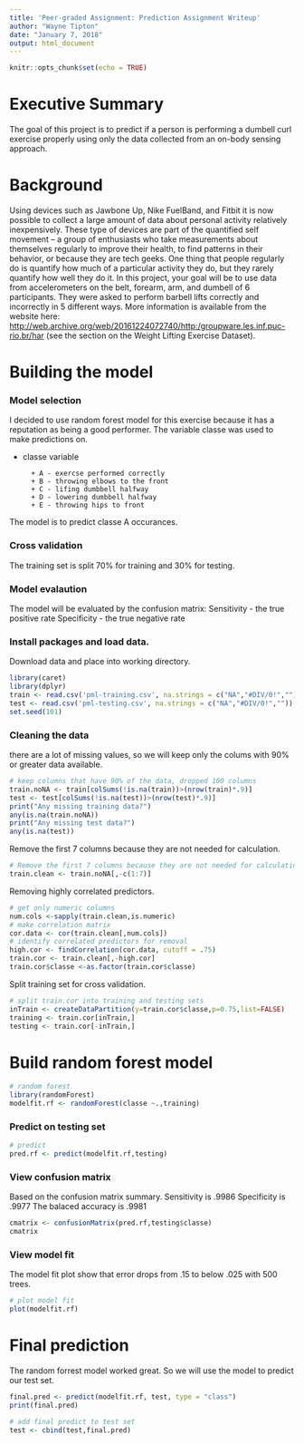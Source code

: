 ---
title: 'Peer-graded Assignment: Prediction Assignment Writeup'
author: "Wayne Tipton"
date: "January 7, 2018"
output: html_document
---

```{r setup, include=FALSE}
knitr::opts_chunk$set(echo = TRUE)
```
# Executive Summary
The goal of this project is to predict if a person is performing a dumbell curl exercise properly using only the data collected from an on-body sensing approach.

# Background
Using devices such as Jawbone Up, Nike FuelBand, and Fitbit it is now possible to collect a large amount of data about personal activity relatively inexpensively. These type of devices are part of the quantified self movement – a group of enthusiasts who take measurements about themselves regularly to improve their health, to find patterns in their behavior, or because they are tech geeks. One thing that people regularly do is quantify how much of a particular activity they do, but they rarely quantify how well they do it. In this project, your goal will be to use data from accelerometers on the belt, forearm, arm, and dumbell of 6 participants. They were asked to perform barbell lifts correctly and incorrectly in 5 different ways. More information is available from the website here: <http://web.archive.org/web/20161224072740/http:/groupware.les.inf.puc-rio.br/har> (see the section on the Weight Lifting Exercise Dataset).

# Building the model
### Model selection
I decided to use random forest model for this exercise because it has a reputation as being a good performer.  The variable classe was used to make predictions on.  

* classe variable
        
        + A - exercse performed correctly
        + B - throwing elbows to the front
        + C - lifing dumbbell halfway
        + D - lowering dumbbell halfway
        + E - throwing hips to front
        
The model is to predict classe A occurances.

### Cross validation
The training set is split 70% for training and 30% for testing.

### Model evalaution
The model will be evaluated by the confusion matrix:
Sensitivity - the true positive rate
Specificity - the true negative rate

### Install packages and load data.
Download data and place into working directory.

```{r, echo=TRUE, message=FALSE, warning=FALSE}
library(caret)
library(dplyr)
train <- read.csv('pml-training.csv', na.strings = c("NA","#DIV/0!",""))
test <- read.csv('pml-testing.csv', na.strings = c("NA","#DIV/0!",""))
set.seed(101)
```
### Cleaning the data
there are a lot of missing values, so we will keep only the colums with 90% or greater data available.

```{r}
# keep columns that have 90% of the data, dropped 100 columns
train.noNA <- train[colSums(!is.na(train))>(nrow(train)*.9)]
test <- test[colSums(!is.na(test))>(nrow(test)*.9)]
print("Any missing training data?")
any(is.na(train.noNA))
print("Any missing test data?")
any(is.na(test))
```

Remove the first 7 columns because they are not needed for calculation.

```{r, echo=TRUE, message=FALSE, warning=FALSE}
# Remove the first 7 columns because they are not needed for calculation
train.clean <- train.noNA[,-c(1:7)]

```

Removing highly correlated predictors.

```{r}
# get only numeric columns
num.cols <-sapply(train.clean,is.numeric)
# make correlation matrix
cor.data <- cor(train.clean[,num.cols])
# identify correlated predictors for removal
high.cor <- findCorrelation(cor.data, cutoff = .75)
train.cor <- train.clean[,-high.cor]
train.cor$classe <-as.factor(train.cor$classe)
```

Split training set for cross validation.

```{r, echo=TRUE, message=FALSE, warning=FALSE}
# split train.cor into training and testing sets
inTrain <- createDataPartition(y=train.cor$classe,p=0.75,list=FALSE)
training <- train.cor[inTrain,]
testing <- train.cor[-inTrain,]
```

# Build random forest model

```{r, echo=TRUE, message=FALSE, warning=FALSE}
# random forest
library(randomForest)
modelfit.rf <- randomForest(classe ~.,training)
```

### Predict on testing set

```{r, echo=TRUE, message=FALSE, warning=FALSE}
# predict
pred.rf <- predict(modelfit.rf,testing)
```

### View confusion matrix
Based on the confusion matrix summary.
Sensitivity is .9986
Specificity is .9977
The balaced accuracy is .9981

```{r}
cmatrix <- confusionMatrix(pred.rf,testing$classe)
cmatrix
```

### View model fit
The model fit plot show that error drops from .15 to below .025 with 500 trees.

```{r, echo=TRUE, message=FALSE, warning=FALSE}
# plot model fit
plot(modelfit.rf)
```

# Final prediction
The random forrest model worked great. So we will use the model to predict our test set.

```{r}
final.pred <- predict(modelfit.rf, test, type = "class")
print(final.pred)

# add final predict to test set
test <- cbind(test,final.pred)

```



